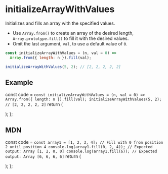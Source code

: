 # initializeArrayWithValues

Initializes and fills an array with the specified values.

- Use `Array.from()` to create an array of the desired length, `Array.prototype.fill()` to fill it with the desired values.
- Omit the last argument, `val`, to use a default value of `0`.

```js
const initializeArrayWithValues = (n, val = 0) =>
  Array.from({ length: n }).fill(val);
```

```js
initializeArrayWithValues(5, 2); // [2, 2, 2, 2, 2]
```

## Example


  const code = `
const initializeArrayWithValues = (n, val = 0) =>
  Array.from({ length: n }).fill(val);
initializeArrayWithValues(5, 2); // [2, 2, 2, 2, 2]
  `
  return (
    <div>
      <Embed source={code} />
    </div>
  );
};

<Demo/>

## MDN

  const code = `
const array1 = [1, 2, 3, 4];
// Fill with 0 from position 2 until position 4
console.log(array1.fill(0, 2, 4));
// Expected output: Array [1, 2, 0, 0]
console.log(array1.fill(6));
// Expected output: Array [6, 6, 6, 6]
  `
  return (
    <div>
      <Embed source={code} />
    </div>
  );
};

<Mdn />
